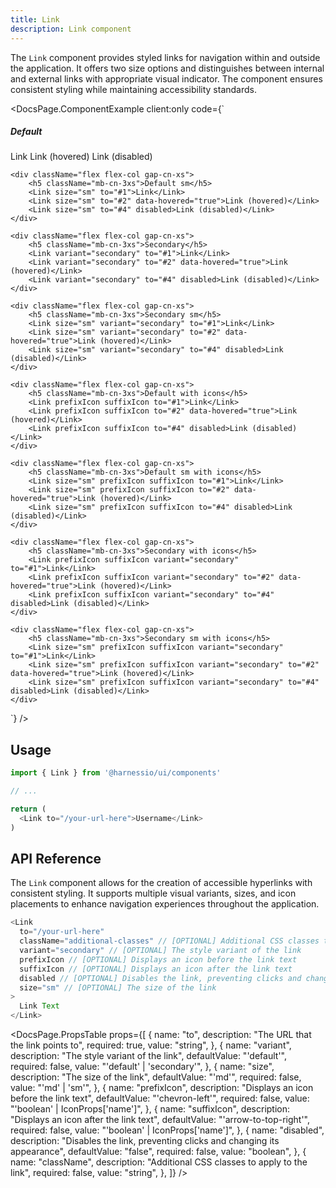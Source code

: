 ```yaml
---
title: Link
description: Link component
---
```


The `Link` component provides styled links for navigation within and outside the application. It offers two size options and distinguishes between internal and external links with appropriate visual indicator. The component ensures consistent styling while maintaining accessibility standards.


<DocsPage.ComponentExample
  client:only
  code={`<div className="grid grid-cols-2 gap-cn-md">
    <div className="flex flex-col gap-cn-xs">
        <h5 className="mb-cn-3xs">Default</h5>
        <Link to="#1">Link</Link>
        <Link to="#2" data-hovered="true">Link (hovered)</Link>
        <Link to="#4" disabled>Link (disabled)</Link>
    </div>
    
    <div className="flex flex-col gap-cn-xs">
        <h5 className="mb-cn-3xs">Default sm</h5>
        <Link size="sm" to="#1">Link</Link>
        <Link size="sm" to="#2" data-hovered="true">Link (hovered)</Link>
        <Link size="sm" to="#4" disabled>Link (disabled)</Link>
    </div>

    <div className="flex flex-col gap-cn-xs">
        <h5 className="mb-cn-3xs">Secondary</h5>
        <Link variant="secondary" to="#1">Link</Link>
        <Link variant="secondary" to="#2" data-hovered="true">Link (hovered)</Link>
        <Link variant="secondary" to="#4" disabled>Link (disabled)</Link>
    </div>

    <div className="flex flex-col gap-cn-xs">
        <h5 className="mb-cn-3xs">Secondary sm</h5>
        <Link size="sm" variant="secondary" to="#1">Link</Link>
        <Link size="sm" variant="secondary" to="#2" data-hovered="true">Link (hovered)</Link>
        <Link size="sm" variant="secondary" to="#4" disabled>Link (disabled)</Link>
    </div>

    <div className="flex flex-col gap-cn-xs">
        <h5 className="mb-cn-3xs">Default with icons</h5>
        <Link prefixIcon suffixIcon to="#1">Link</Link>
        <Link prefixIcon suffixIcon to="#2" data-hovered="true">Link (hovered)</Link>
        <Link prefixIcon suffixIcon to="#4" disabled>Link (disabled)</Link>
    </div>

    <div className="flex flex-col gap-cn-xs">
        <h5 className="mb-cn-3xs">Default sm with icons</h5>
        <Link size="sm" prefixIcon suffixIcon to="#1">Link</Link>
        <Link size="sm" prefixIcon suffixIcon to="#2" data-hovered="true">Link (hovered)</Link>
        <Link size="sm" prefixIcon suffixIcon to="#4" disabled>Link (disabled)</Link>
    </div>

    <div className="flex flex-col gap-cn-xs">
        <h5 className="mb-cn-3xs">Secondary with icons</h5>
        <Link prefixIcon suffixIcon variant="secondary" to="#1">Link</Link>
        <Link prefixIcon suffixIcon variant="secondary" to="#2" data-hovered="true">Link (hovered)</Link>
        <Link prefixIcon suffixIcon variant="secondary" to="#4" disabled>Link (disabled)</Link>
    </div>

    <div className="flex flex-col gap-cn-xs">
        <h5 className="mb-cn-3xs">Secondary sm with icons</h5>
        <Link size="sm" prefixIcon suffixIcon variant="secondary" to="#1">Link</Link>
        <Link size="sm" prefixIcon suffixIcon variant="secondary" to="#2" data-hovered="true">Link (hovered)</Link>
        <Link size="sm" prefixIcon suffixIcon variant="secondary" to="#4" disabled>Link (disabled)</Link>
    </div>

</div>`}
/>

## Usage

```typescript jsx
import { Link } from '@harnessio/ui/components'

// ...

return (
  <Link to="/your-url-here">Username</Link>
)
```

## API Reference

The `Link` component allows for the creation of accessible hyperlinks with consistent styling. It supports multiple visual variants, sizes, and icon placements to enhance navigation experiences throughout the application.

```typescript jsx
<Link
  to="/your-url-here"
  className="additional-classes" // [OPTIONAL] Additional CSS classes to apply to the link
  variant="secondary" // [OPTIONAL] The style variant of the link
  prefixIcon // [OPTIONAL] Displays an icon before the link text
  suffixIcon // [OPTIONAL] Displays an icon after the link text
  disabled // [OPTIONAL] Disables the link, preventing clicks and changing its appearance
  size="sm" // [OPTIONAL] The size of the link
>
  Link Text
</Link>
```

<DocsPage.PropsTable
  props={[
    {
      name: "to",
      description: "The URL that the link points to",
      required: true,
      value: "string",
    },
    {
      name: "variant",
      description: "The style variant of the link",
      defaultValue: "'default'",
      required: false,
      value: "'default' | 'secondary'",
    },
    {
      name: "size",
      description: "The size of the link",
      defaultValue: "'md'",
      required: false,
      value: "'md' | 'sm'",
    },
    {
      name: "prefixIcon",
      description: "Displays an icon before the link text",
      defaultValue: "'chevron-left'",
      required: false,
      value: "'boolean' | IconProps['name']",
    },
    {
      name: "suffixIcon",
      description: "Displays an icon after the link text",
      defaultValue: "'arrow-to-top-right'",
      required: false,
      value: "'boolean' | IconProps['name']",
    },
    {
      name: "disabled",
      description:
        "Disables the link, preventing clicks and changing its appearance",
      defaultValue: "false",
      required: false,
      value: "boolean",
    },
    {
      name: "className",
      description: "Additional CSS classes to apply to the link",
      required: false,
      value: "string",
    },
  ]}
/>
